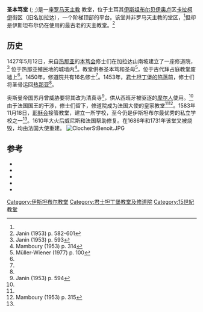 {{Infobox church
| name                   =圣本笃堂<br/>Saint Benoit Kilisesi
| fullname               = 
| image                  = Saint Benoit Istanbul 01.jpg
| latd                   = 41.025
| latNS                  = N
| longd                  = 28.97660
| longEW                 = E
| location               = 土耳其[[伊斯坦布尔|伊斯坦布尔]][[贝伊奥卢|贝伊奥卢]]区
| denomination           = [[罗马天主教|罗马天主教]]
| dedication             = 圣本笃、圣母
| dedicated date         = 1427年5月12日
| groundbreaking         = 1427
| completed date         = 1871
}}
'''圣本笃堂''' ({{lang-fr|Saint Benoît}}; {{lang-tr|Saint Benoit Latin Katolik Kilisesi}};{{lang-it|Santa Maria della Cisterna}})是一座[[罗马天主教|罗马天主教]] 教堂，位于土耳其[[伊斯坦布尔|伊斯坦布尔]][[贝伊奥卢|贝伊奥卢]]区[[卡拉柯伊|卡拉柯伊]]街区（旧名加拉达），一个阶梯顶部的平台。该堂并非罗马天主教的堂区，<ref name=ma315/>但却是伊斯坦布尔仍在使用的最古老的天主教堂。<ref name=ja582601>Janin (1953) p. 582-601</ref>

==历史==
1427年5月12日，来自[[热那亚|热那亚]]的[[本笃会|本笃会]]修士们在加拉达山南坡建立了一座修道院，<ref name=ja593>Janin (1953) p. 593</ref> 位于热那亚殖民地的城墙内<ref name=ma314>Mamboury (1953) p. 314</ref>。教堂供奉圣本笃和圣母<ref name=mw100>Müller-Wiener (1977) p. 100</ref>，位于古代拜占庭教堂废墟上<ref name=ja593/>。1450年，修道院共有16名修士<ref name=ja593/>。1453年，[[君士坦丁堡的陷落|君士坦丁堡的陷落]]前，修士们将圣骨运回[[热那亚|热那亚]]<ref name=ja593/>。

奥斯曼帝国苏丹曾威胁要将其改为清真寺<ref name=ja594>Janin (1953) p. 594</ref>，供从西班牙被驱逐的[[摩尔人|摩尔人]]使用。<ref name=mw100/>由于法国国王的干涉，修士们留下，修道院成为法国大使的皇家教堂<ref name=mw100/><ref name=ma315>Mamboury (1953) p. 315</ref>。1583年11月18日，[[耶稣会|耶稣会]]接管教堂，建立一所学校，至今仍是伊斯坦布尔最优秀的私立学校之一<ref name=ma315/>。1610年大火后威尼斯和法国帮助修复。在1686年和1731年该堂又被烧毁，均由法国大使重建。
[[File:ClocherStBenoit.JPG|thumb]]

==参考==
{{reflist|33em}}
*{{cite book | author=Ernest Mamboury | title=The Tourists' Istanbul | publisher=Çituri Biraderler Basımevi  | location=Istanbul | year=1953}}
*{{cite book| author=Raymond Janin | title=La Géographie Ecclésiastique de l'Empire Byzantin. 1. Part: Le Siège de Constantinople et le Patriarcat Oecuménique. 3rd Vol. : Les Églises et les Monastères | publisher=Institut Français d'Études Byzantines | location=Paris | year=1953 | language=fr}}
*{{cite book | author=Semavi Eyice | title=Istanbul. Petite Guide a travers les Monuments Byzantins et Turcs| publisher=Istanbul Matbaası | location=Istanbul | year=1955 | language=fr}}
*{{cite book | author=Wolfgang Müller-Wiener | title=Bildlexikon zur Topographie Istanbuls: Byzantion, Konstantinupolis, Istanbul bis zum Beginn d. 17 Jh | publisher=Wasmuth | location=Tübingen | year=1977 | isbn = 978-3-8030-1022-3 | language=de
}}
* {{cite web|url=http://www.katolikkilisesi.org/en/benedict.html|title=Church of St Benedict|website=on [http://www.katolikkilisesi.org/ katolik kilisesi]|access-date=2015-01-17|archive-url=https://web.archive.org/web/20141101161200/http://www.katolikkilisesi.org/en/benedict.html|archive-date=2014-11-01|dead-url=yes}}
[[Category:伊斯坦布尔教堂|Category:伊斯坦布尔教堂]]
[[Category:君士坦丁堡教堂及修道院|Category:君士坦丁堡教堂及修道院]]
[[Category:15世紀教堂|Category:15世紀教堂]]